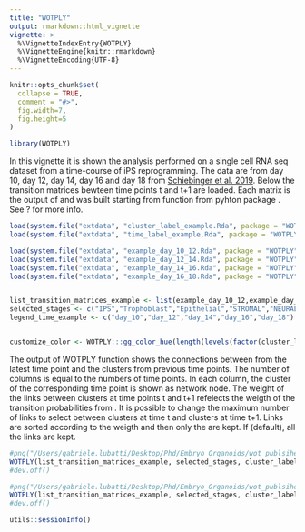 ```yaml
---
title: "WOTPLY"
output: rmarkdown::html_vignette
vignette: >
  %\VignetteIndexEntry{WOTPLY}
  %\VignetteEngine{knitr::rmarkdown}
  %\VignetteEncoding{UTF-8}
---
```



```r
knitr::opts_chunk$set(
  collapse = TRUE,
  comment = "#>",
  fig.width=7, 
  fig.height=5
)
```


```r
library(WOTPLY)
```


In this vignette it is shown the analysis performed on a single cell RNA seq dataset from a time-course of iPS reprogramming. The data are from day 10, day 12, day 14, day 16 and day 18 from [Schiebinger et al. 2019](https://www.cell.com/cell/fulltext/S0092-8674(19)30039-X).
Below the transition matrices bewteen time points t and t+1 are loaded. Each matrix is the output of \emph{get_transition_matrix} and was built starting from \emph{compute_all_transport_maps} function from pyhton package \emph{WOT}. See ?\emph{get_transition_matrix} for more info.

```r

load(system.file("extdata", "cluster_label_example.Rda", package = "WOTPLY"))
load(system.file("extdata", "time_label_example.Rda", package = "WOTPLY"))

load(system.file("extdata", "example_day_10_12.Rda", package = "WOTPLY"))
load(system.file("extdata", "example_day_12_14.Rda", package = "WOTPLY"))
load(system.file("extdata", "example_day_14_16.Rda", package = "WOTPLY"))
load(system.file("extdata", "example_day_16_18.Rda", package = "WOTPLY"))



```





```r
list_transition_matrices_example <- list(example_day_10_12,example_day_12_14,example_day_14_16,example_day_16_18)
selected_stages <- c("IPS","Trophoblast","Epithelial","STROMAL","NEURAL")
legend_time_example <- c("day_10","day_12","day_14","day_16","day_18")


customize_color <- WOTPLY:::gg_color_hue(length(levels(factor(cluster_label_example))))


```


The output of WOTPLY function shows the connections between \emph{selected_stages} from the latest time point and the clusters from previous time points. The number of columns is equal to the numbers of time points. In each column, the cluster of the
corresponding time point is shown as network node. The weight of the links between clusters at time points t and t+1 refelects the weigth of the
transition probabilities from \emph{list_transition_matrices}.
It is possible to change the maximum number of links to select between clusters at time t and clusters at time t+1. Links are sorted according to the weigth and then only the \emph{top_link} are kept. If \emph{NULL} (default), all the links are kept.

```r


#png("/Users/gabriele.lubatti/Desktop/Phd/Embryo_Organoids/wot_publsihed_data/input_wot/WOTPLY_1.png")
WOTPLY(list_transition_matrices_example, selected_stages, cluster_label_example, time_label_example, legend_time_example, customize_color, top_link = NULL)
#dev.off()

```


```r

#png("/Users/gabriele.lubatti/Desktop/Phd/Embryo_Organoids/wot_publsihed_data/input_wot/WOTPLY_2.png")
WOTPLY(list_transition_matrices_example, selected_stages, cluster_label_example, time_label_example, legend_time_example,customize_color, top_link = 3)
#dev.off()
```



```r
utils::sessionInfo()
```
